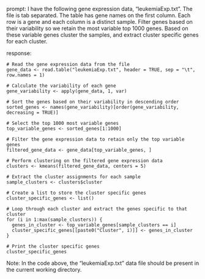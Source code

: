 prompt:
I have the following gene expression data, "leukemiaExp.txt". The file is tab separated. The table has gene names on the first column. Each row is a gene and each column is a distinct sample. Filter genes based on their variability so we retain the most variable top 1000 genes. Based on these variable genes cluster the samples, and extract cluster specific genes for each cluster.

response:
```
# Read the gene expression data from the file
gene_data <- read.table("leukemiaExp.txt", header = TRUE, sep = "\t", row.names = 1)

# Calculate the variability of each gene
gene_variability <- apply(gene_data, 1, var)

# Sort the genes based on their variability in descending order
sorted_genes <- names(gene_variability)[order(gene_variability, decreasing = TRUE)]

# Select the top 1000 most variable genes
top_variable_genes <- sorted_genes[1:1000]

# Filter the gene expression data to retain only the top variable genes
filtered_gene_data <- gene_data[top_variable_genes, ]

# Perform clustering on the filtered gene expression data
clusters <- kmeans(filtered_gene_data, centers = 5)

# Extract the cluster assignments for each sample
sample_clusters <- clusters$cluster

# Create a list to store the cluster specific genes
cluster_specific_genes <- list()

# Loop through each cluster and extract the genes specific to that cluster
for (i in 1:max(sample_clusters)) {
  genes_in_cluster <- top_variable_genes[sample_clusters == i]
  cluster_specific_genes[[paste0("Cluster", i)]] <- genes_in_cluster
}

# Print the cluster specific genes
cluster_specific_genes
```
Note: In the code above, the "leukemiaExp.txt" data file should be present in the current working directory.
